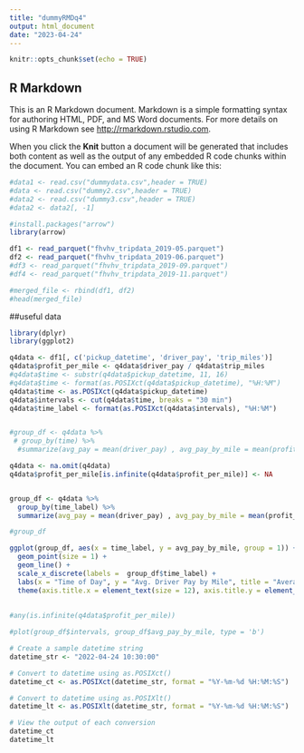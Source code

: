 ```yaml
---
title: "dummyRMDq4"
output: html_document
date: "2023-04-24"
---
```


```r
knitr::opts_chunk$set(echo = TRUE)
```

## R Markdown

This is an R Markdown document. Markdown is a simple formatting syntax for authoring HTML, PDF, and MS Word documents. For more details on using R Markdown see <http://rmarkdown.rstudio.com>.

When you click the **Knit** button a document will be generated that includes both content as well as the output of any embedded R code chunks within the document. You can embed an R code chunk like this:

```r
#data1 <- read.csv("dummydata.csv",header = TRUE)
#data <- read.csv("dummy2.csv",header = TRUE)
#data2 <- read.csv("dummy3.csv",header = TRUE)
#data2 <- data2[, -1]

#install.packages("arrow")
library(arrow)

df1 <- read_parquet("fhvhv_tripdata_2019-05.parquet")
df2 <- read_parquet("fhvhv_tripdata_2019-06.parquet")
#df3 <- read_parquet("fhvhv_tripdata_2019-09.parquet")
#df4 <- read_parquet("fhvhv_tripdata_2019-11.parquet")
```
```r
#merged_file <- rbind(df1, df2)
#head(merged_file)
```
##useful data

```r


library(dplyr)
library(ggplot2)

q4data <- df1[, c('pickup_datetime', 'driver_pay', 'trip_miles')]
q4data$profit_per_mile <- q4data$driver_pay / q4data$trip_miles
#q4data$time <- substr(q4data$pickup_datetime, 11, 16)
#q4data$time <- format(as.POSIXct(q4data$pickup_datetime), "%H:%M")
q4data$time <- as.POSIXct(q4data$pickup_datetime)
q4data$intervals <- cut(q4data$time, breaks = "30 min")
q4data$time_label <- format(as.POSIXct(q4data$intervals), "%H:%M")


#group_df <- q4data %>%
 # group_by(time) %>%
  #summarize(avg_pay = mean(driver_pay) , avg_pay_by_mile = mean(profit_per_mile))

q4data <- na.omit(q4data)
q4data$profit_per_mile[is.infinite(q4data$profit_per_mile)] <- NA


group_df <- q4data %>%
  group_by(time_label) %>%
  summarize(avg_pay = mean(driver_pay) , avg_pay_by_mile = mean(profit_per_mile, na.rm = TRUE))

#group_df

ggplot(group_df, aes(x = time_label, y = avg_pay_by_mile, group = 1)) +
  geom_point(size = 1) +
  geom_line() +
  scale_x_discrete(labels =  group_df$time_label) +
  labs(x = "Time of Day", y = "Avg. Driver Pay by Mile", title = "Average Driver Pay by Time of Day") +
  theme(axis.title.x = element_text(size = 12), axis.title.y = element_text(size = 12), axis.text.x = element_text(angle =90, size = 7), axis.text.y = element_text(size = 11))
  
  
#any(is.infinite(q4data$profit_per_mile))

#plot(group_df$intervals, group_df$avg_pay_by_mile, type = 'b')
```


```r
# Create a sample datetime string
datetime_str <- "2022-04-24 10:30:00"

# Convert to datetime using as.POSIXct()
datetime_ct <- as.POSIXct(datetime_str, format = "%Y-%m-%d %H:%M:%S")

# Convert to datetime using as.POSIXlt()
datetime_lt <- as.POSIXlt(datetime_str, format = "%Y-%m-%d %H:%M:%S")

# View the output of each conversion
datetime_ct
datetime_lt


```